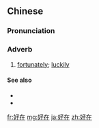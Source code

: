 ==Chinese==
{{zh-forms}}

===Pronunciation===
{{zh-pron
|m=hǎozài
|c=hou2 zoi6
|h=pfs=hó-chhai
|cat=adv
}}

===Adverb===
{{zh-adv}}

# [[fortunately]]; [[luckily]]

====See also====
* {{zh-l|多虧}}
* {{zh-l|幸虧}}

{{zh-cat|Advanced}}

[[fr:好在]]
[[mg:好在]]
[[ja:好在]]
[[zh:好在]]